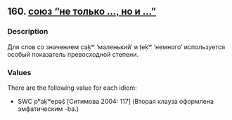## 160. <a href =  'https://agricolamz.github.io/The_Circassian_Isoglosses_Database/160.html'>союз "не только ..., но и ..."</a>
### Description

Для слов со значением c̣əḳʷ ‘маленький’ и ṭeḳʷ ‘немного’ используется особый показатель превосходной степени.

### Values
There are the following value for each idiom:

* SWC  pʰaḳʷepəŝ [Ситимова 2004: 117] (Вторая клауза оформлена эмфатическим -ba.)


